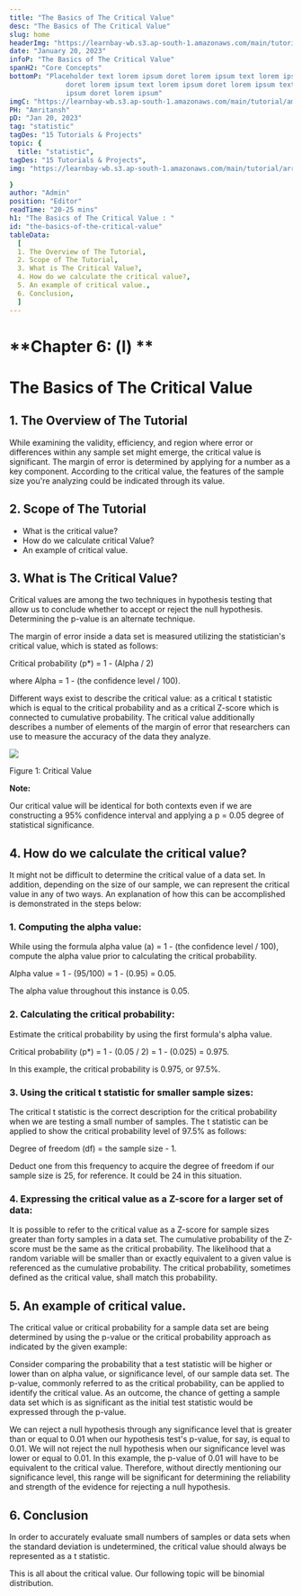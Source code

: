 ```yaml
---
title: "The Basics of The Critical Value"
desc: "The Basics of The Critical Value"
slug: home
headerImg: "https://learnbay-wb.s3.ap-south-1.amazonaws.com/main/tutorial/python.png"
date: "January 20, 2023"
infoP: "The Basics of The Critical Value"
spanH2: "Core Concepts"
bottomP: "Placeholder text lorem ipsum doret lorem ipsum text lorem ipsum
              doret lorem ipsum text lorem ipsum doret lorem ipsum text lorem
              ipsum doret lorem ipsum"
imgC: "https://learnbay-wb.s3.ap-south-1.amazonaws.com/main/tutorial/amritansh.png"
PH: "Amritansh"
pD: "Jan 20, 2023"
tag: "statistic"
tagDes: "15 Tutorials & Projects"
topic: {
  title: "statistic",
tagDes: "15 Tutorials & Projects",
img: "https://learnbay-wb.s3.ap-south-1.amazonaws.com/main/tutorial/arrow.png"

}
author: "Admin"
position: "Editor"
readTime: "20-25 mins"
h1: "The Basics of The Critical Value : "
id: "the-basics-of-the-critical-value"
tableData:
  [
  1. The Overview of The Tutorial, 
  2. Scope of The Tutorial,  
  3. What is The Critical Value?,  
  4. How do we calculate the critical value?, 
  5. An example of critical value., 
  6. Conclusion,
  ]
---
```


# **Chapter 6: (l) **


# **The Basics of The Critical Value**


## 1. The Overview of The Tutorial

While examining the validity, efficiency, and region where error or differences within any sample set might emerge, the critical value is significant. The margin of error is determined by applying for a number as a key component. According to the critical value, the features of the sample size you're analyzing could be indicated through its value.


## 2. Scope of The Tutorial



* What is the critical value?
* How do we calculate critical Value?
* An example of critical value.


## 3. What is The Critical Value?

Critical values are among the two techniques in hypothesis testing that allow us to conclude whether to accept or reject the null hypothesis. Determining the p-value is an alternate technique.

The margin of error inside a data set is measured utilizing the statistician's critical value, which is stated as follows:

Critical probability (p*) = 1 - (Alpha / 2)

where Alpha = 1 - (the confidence level / 100).

Different ways exist to describe the critical value: as a critical t statistic which is equal to the critical probability and as a critical Z-score which is connected to cumulative probability. The critical value additionally describes a number of elements of the margin of error that researchers can use to measure the accuracy of the data they analyze.


<img src="https://learnbay-wb.s3.ap-south-1.amazonaws.com/main/tutorial/statistics/image+for+critical+value.jpg"></img>


Figure 1: Critical Value


**Note:**

Our critical value will be identical for both contexts even if we are constructing a 95% confidence interval and applying a p = 0.05 degree of statistical significance.


## 4. How do we calculate the critical value?

It might not be difficult to determine the critical value of a data set. In addition, depending on the size of our sample, we can represent the critical value in any of two ways. An explanation of how this can be accomplished is demonstrated in the steps below:


### **1. Computing the alpha value:**

While using the formula alpha value (a) = 1 - (the confidence level / 100), compute the alpha value prior to calculating the critical probability.

Alpha value = 1 - (95/100) = 1 - (0.95) = 0.05.

The alpha value throughout this instance is 0.05.


### **2. Calculating the critical probability:**

Estimate the critical probability by using the first formula's alpha value.

Critical probability (p*) = 1 - (0.05 / 2) = 1 - (0.025) = 0.975.

In this example, the critical probability is 0.975, or 97.5%.


### **3. Using the critical t statistic for smaller sample sizes:**

The critical t statistic is the correct description for the critical probability when we are testing a small number of samples. The t statistic can be applied to show the critical probability level of 97.5% as follows:

Degree of freedom (df) = the sample size - 1. 

Deduct one from this frequency to acquire the degree of freedom if our sample size is 25, for reference. It could be 24 in this situation.


### **4. Expressing the critical value as a Z-score for a larger set of data:**

It is possible to refer to the critical value as a Z-score for sample sizes greater than forty samples in a data set. The cumulative probability of the Z-score must be the same as the critical probability. The likelihood that a random variable will be smaller than or exactly equivalent to a given value is referenced as the cumulative probability. The critical probability, sometimes defined as the critical value, shall match this probability.


## 5. An example of critical value.

The critical value or critical probability for a sample data set are being determined by using the p-value or the critical probability approach as indicated by the given example:

Consider comparing the probability that a test statistic will be higher or lower than on alpha value, or significance level, of our sample data set. The p-value, commonly referred to as the critical probability, can be applied to identify the critical value. As an outcome, the chance of getting a sample data set which is as significant as the initial test statistic would be expressed through the p-value.

We can reject a null hypothesis through any significance level that is greater than or equal to 0.01 when our hypothesis test's p-value, for say, is equal to 0.01. We will not reject the null hypothesis when our significance level was lower or equal to 0.01. In this example, the p-value of 0.01 will have to be equivalent to the critical value. Therefore, without directly mentioning our significance level, this range will be significant for determining the reliability and strength of the evidence for rejecting a null hypothesis.


## 6. Conclusion

In order to accurately evaluate small numbers of samples or data sets when the standard deviation is undetermined, the critical value should always be represented as a t statistic.

This is all about the critical value. Our following topic will be binomial distribution.
